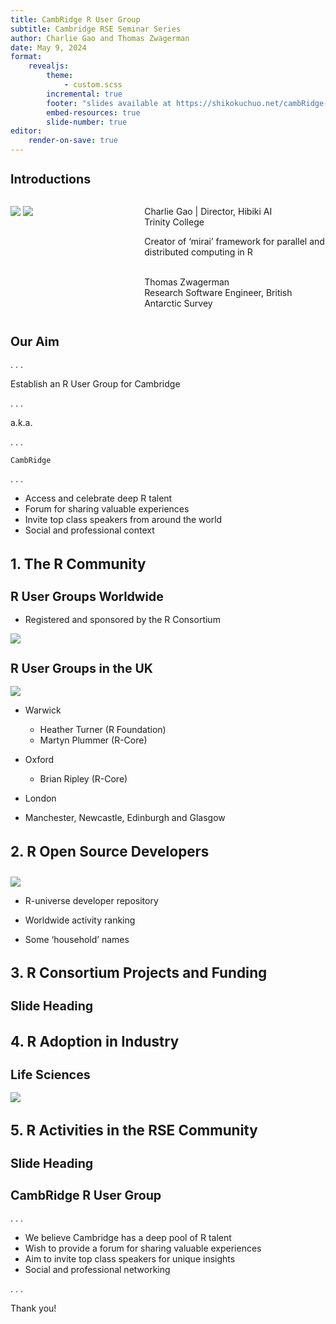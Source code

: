 ```yaml
---
title: CambRidge R User Group
subtitle: Cambridge RSE Seminar Series
author: Charlie Gao and Thomas Zwagerman
date: May 9, 2024
format:
    revealjs:
        theme:
            - custom.scss
        incremental: true
        footer: "slides available at https://shikokuchuo.net/cambRidge-rse-seminar"
        embed-resources: true
        slide-number: true
editor:
    render-on-save: true
---
```


<style>
h1 {
  font-size: 1.6em !important;
}
h2 {
  font-size: 1.4em !important;
}
</style>

## Introductions


::: columns
::: {.column width="40%"}

![](images/cg.jpg)
![](images/cg.jpg)

:::

::: {.column width="60%"}

Charlie Gao | Director, Hibiki AI <br />
Trinity College

Creator of ‘mirai’ framework for parallel and distributed computing in R

<br />
Thomas Zwagerman <br />
Research Software Engineer, British Antarctic Survey

:::
:::



## Our Aim

. . .

Establish an R User Group for Cambridge

. . .

a.k.a. 

. . .

`CambRidge`

. . .

::: {.nonincremental}
* Access and celebrate deep R talent
* Forum for sharing valuable experiences
* Invite top class speakers from around the world
* Social and professional context
:::


# 1. The R Community

## R User Groups Worldwide

::: {.nonincremental}
* Registered and sponsored by the R Consortium
:::

![](images/rugsworld.png)

## R User Groups in the UK

::: {layout-ncol=2}
![](images/rugsuk.png)

* Warwick
  + Heather Turner (R Foundation)
  + Martyn Plummer (R-Core)
  
* Oxford
  + Brian Ripley (R-Core)

* London

* Manchester, Newcastle, Edinburgh and Glasgow
::: 

# 2. R Open Source Developers

##

::: {layout-ncol=2}

![](images/runiv.png)

* R-universe developer repository

* Worldwide activity ranking

* Some 'household' names

:::

# 3. R Consortium Projects and Funding

## Slide Heading

# 4. R Adoption in Industry

## Life Sciences

![](images/rcons.png)

# 5. R Activities in the RSE Community

## Slide Heading

## CambRidge R User Group {.center}

. . .

::: {.nonincremental}
* We believe Cambridge has a deep pool of R talent
* Wish to provide a forum for sharing valuable experiences
* Aim to invite top class speakers for unique insights
* Social and professional networking
:::

. . .

Thank you!
